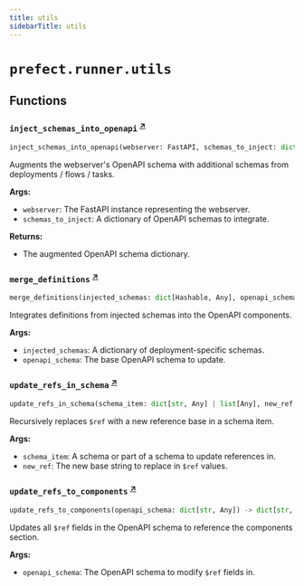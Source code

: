```yaml
---
title: utils
sidebarTitle: utils
---
```


# `prefect.runner.utils`

## Functions

### `inject_schemas_into_openapi` <sup><a href="https://github.com/prefecthq/prefect/blob/main/src/prefect/runner/utils.py#L12" target="_blank">↗</a></sup>

```python
inject_schemas_into_openapi(webserver: FastAPI, schemas_to_inject: dict[Hashable, Any]) -> dict[str, Any]
```


Augments the webserver's OpenAPI schema with additional schemas from deployments / flows / tasks.

**Args:**
- `webserver`: The FastAPI instance representing the webserver.
- `schemas_to_inject`: A dictionary of OpenAPI schemas to integrate.

**Returns:**
- The augmented OpenAPI schema dictionary.


### `merge_definitions` <sup><a href="https://github.com/prefecthq/prefect/blob/main/src/prefect/runner/utils.py#L33" target="_blank">↗</a></sup>

```python
merge_definitions(injected_schemas: dict[Hashable, Any], openapi_schema: dict[str, Any]) -> dict[str, Any]
```


Integrates definitions from injected schemas into the OpenAPI components.

**Args:**
- `injected_schemas`: A dictionary of deployment-specific schemas.
- `openapi_schema`: The base OpenAPI schema to update.


### `update_refs_in_schema` <sup><a href="https://github.com/prefecthq/prefect/blob/main/src/prefect/runner/utils.py#L56" target="_blank">↗</a></sup>

```python
update_refs_in_schema(schema_item: dict[str, Any] | list[Any], new_ref: str) -> None
```


Recursively replaces `$ref` with a new reference base in a schema item.

**Args:**
- `schema_item`: A schema or part of a schema to update references in.
- `new_ref`: The new base string to replace in `$ref` values.


### `update_refs_to_components` <sup><a href="https://github.com/prefecthq/prefect/blob/main/src/prefect/runner/utils.py#L76" target="_blank">↗</a></sup>

```python
update_refs_to_components(openapi_schema: dict[str, Any]) -> dict[str, Any]
```


Updates all `$ref` fields in the OpenAPI schema to reference the components section.

**Args:**
- `openapi_schema`: The OpenAPI schema to modify `$ref` fields in.

